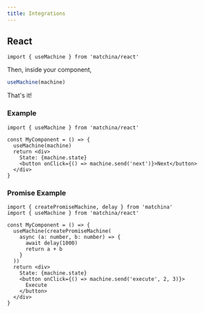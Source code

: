 ```yaml
---
title: Integrations
---
```


## React

```tsx
import { useMachine } from 'matchina/react'
```

Then, inside your component, 
```ts
useMachine(machine)
```
That's it!

### Example

```tsx
import { useMachine } from 'matchina/react'

const MyComponent = () => {
  useMachine(machine)
  return <div>
    State: {machine.state}
    <button onClick={() => machine.send('next')}>Next</button>
  </div>
}
```

### Promise Example

```tsx
import { createPromiseMachine, delay } from 'matchina'
import { useMachine } from 'matchina/react'

const MyComponent = () => {
  useMachine(createPromiseMachine(
    async (a: number, b: number) => {
      await delay(1000)
      return a + b
    }
  ))
  return <div>
    State: {machine.state}
    <button onClick={() => machine.send('execute', 2, 3)}>
      Execute
    </button>
  </div>
}
```

